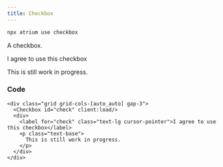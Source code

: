 ```yaml
---
title: Checkbox
---
```



```bash
npx atrium use checkbox
```

A checkbox.

<div class="not-content flex items-center justify-center">
  <div class="grid grid-cols-[auto_auto] gap-3">
    <Checkbox id="check" client:load/>
    <div>
      <label for="check" class="text-lg cursor-pointer">I agree to use this checkbox</label>
      <p class="text-base">
        This is still work in progress.
      </p>
    </div>
  </div>
</div>

### Code
```tsx
<div class="grid grid-cols-[auto_auto] gap-3">
  <Checkbox id="check" client:load/>
  <div>
    <label for="check" class="text-lg cursor-pointer">I agree to use this checkbox</label>
    <p class="text-base">
      This is still work in progress.
    </p>
  </div>
</div>
```
